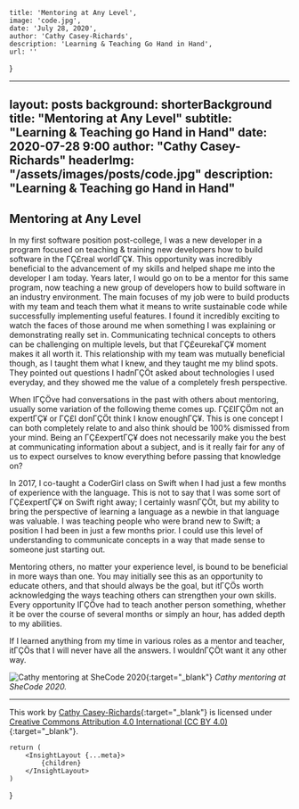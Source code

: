 
    title: 'Mentoring at Any Level',
    image: 'code.jpg',
    date: 'July 28, 2020',
    author: 'Cathy Casey-Richards',
    description: 'Learning & Teaching Go Hand in Hand',
    url: ''
}

---
layout:      posts
background:  shorterBackground
title:       "Mentoring at Any Level"
subtitle:    "Learning & Teaching go Hand in Hand"
date:        2020-07-28 9:00
author:      "Cathy Casey-Richards"
headerImg:  "/assets/images/posts/code.jpg"
description: "Learning & Teaching go Hand in Hand"
---

## Mentoring at Any Level

In my first software position post-college, I was a new developer in a program focused on teaching & training new developers how to build software in the ΓÇ£real worldΓÇ¥. This opportunity was incredibly beneficial to the advancement of my skills and helped shape me into the developer I am today. Years later, I would go on to be a mentor for this same program, now teaching a new group of developers how to build software in an industry environment. The main focuses of my job were to build products with my team and teach them what it means to write sustainable code while successfully implementing useful features. I found it incredibly exciting to watch the faces of those around me when something I was explaining or demonstrating really set in. Communicating technical concepts to others can be challenging on multiple levels, but that ΓÇ£eurekaΓÇ¥ moment makes it all worth it. This relationship with my team was mutually beneficial though, as I taught them what I knew, and they taught me my blind spots. They pointed out questions I hadnΓÇÖt asked about technologies I used everyday, and they showed me the value of a completely fresh perspective. 

When IΓÇÖve had conversations in the past with others about mentoring, usually some variation of the following theme comes up. ΓÇ£IΓÇÖm not an expertΓÇ¥ or ΓÇ£I donΓÇÖt think I know enoughΓÇ¥. This is one concept I can both completely relate to and also think should be 100% dismissed from your mind. Being an ΓÇ£expertΓÇ¥ does not necessarily make you the best at communicating information about a subject, and is it really fair for any of us to expect ourselves to know everything before passing that knowledge on?

In 2017, I co-taught a CoderGirl class on Swift when I had just a few months of experience with the language. This is not to say that I was some sort of ΓÇ£expertΓÇ¥ on Swift right away; I certainly wasnΓÇÖt, but my ability to bring the perspective of learning a language as a newbie in that language was valuable. I was teaching people who were brand new to Swift; a position I had been in just a few months prior. I could use this level of understanding to communicate concepts in a way that made sense to someone just starting out. 

Mentoring others, no matter your experience level, is bound to be beneficial in more ways than one. You may initially see this as an opportunity to educate others, and that should always be the goal, but itΓÇÖs worth acknowledging the ways teaching others can strengthen your own skills. Every opportunity IΓÇÖve had to teach another person something, whether it be over the course of several months or simply an hour, has added depth to my abilities. 

If I learned anything from my time in various roles as a mentor and teacher, itΓÇÖs that I will never have all the answers. I wouldnΓÇÖt want it any other way. 

![Cathy mentoring at SheCode 2020](/assets/images/posts/2020-07-28-mentoring-at-any-level/she-code-2020.jpg){:target="_blank"}
*Cathy mentoring at SheCode 2020.*

***

This work by [Cathy Casey-Richards](https://www.cathyc93.com/){:target="_blank"} is licensed under [Creative Commons Attribution 4.0 International (CC BY 4.0)](https://creativecommons.org/licenses/by/4.0/){:target="_blank"}.

    return (
        <InsightLayout {...meta}>
            {children}
        </InsightLayout>
    )
}
